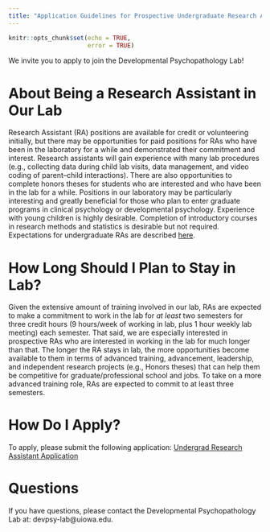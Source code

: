 ```yaml
---
title: "Application Guidelines for Prospective Undergraduate Research Assistants"
---
```


```r
knitr::opts_chunk$set(echo = TRUE,
                      error = TRUE)
```

We invite you to apply to join the Developmental Psychopathology Lab!

# About Being a Research Assistant in Our Lab

Research Assistant (RA) positions are available for credit or volunteering initially, but there may be opportunities for paid positions for RAs who have been in the laboratory for a while and demonstrated their commitment and interest.
Research assistants will gain experience with many lab procedures (e.g., collecting data during child lab visits, data management, and video coding of parent–child interactions).
There are also opportunities to complete honors theses for students who are interested and who have been in the lab for a while.
Positions in our laboratory may be particularly interesting and greatly beneficial for those who plan to enter graduate programs in clinical psychology or developmental psychology.
Experience with young children is highly desirable.
Completion of introductory courses in research methods and statistics is desirable but not required.
Expectations for undergraduate RAs are described [here](https://devpsylab.github.io/LabWiki/expectations-undergradRA.html).

# How Long Should I Plan to Stay in Lab?

Given the extensive amount of training involved in our lab, RAs are expected to make a commitment to work in the lab for *at least* two semesters for three credit hours (9 hours/week of working in lab, plus 1 hour weekly lab meeting) each semester.
That said, we are especially interested in prospective RAs who are interested in working in the lab for much longer than that.
The longer the RA stays in lab, the more opportunities become available to them in terms of advanced training, advancement, leadership, and independent research projects (e.g., Honors theses) that can help them be competitive for graduate/professional school and jobs.
To take on a more advanced training role, RAs are expected to commit to at least three semesters.

# How Do I Apply?

To apply, please submit the following application: [Undergrad Research Assistant Application](https://uiowa.qualtrics.com/SE/?SID=SV_6foZRkaDKfsPf49)

# Questions

If you have questions, please contact the Developmental Psychopathology Lab at: devpsy-lab@uiowa.edu.
